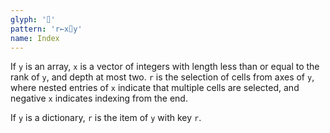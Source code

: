 ```yaml
---
glyph: '⌷'
pattern: 'r←x⌷y'
name: Index
---
```


If `y` is an array, `x` is a vector of integers with length less than or equal to the rank of `y`, and depth at most two. `r` is the selection of cells from axes of `y`, where nested entries of `x` indicate that multiple cells are selected, and negative `x` indicates indexing from the end.

If `y` is a dictionary, `r` is the item of `y` with key `r`.